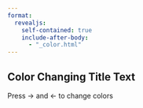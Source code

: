 ```yaml
---
format:
  revealjs:
    self-contained: true
    include-after-body: 
      - "_color.html"
---
```


## Color Changing Title Text

:::: {.fragment .color data-color="orange"}
:::

Press → and ← to change colors